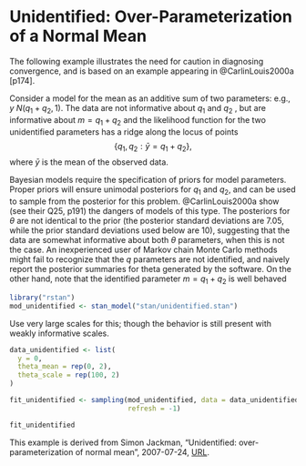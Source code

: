 # Unidentified: Over-Parameterization of a Normal Mean {#unidentified}

The following example illustrates the need for caution in diagnosing convergence, and is based on an example appearing in @CarlinLouis2000a [p174].

Consider a model for the mean as an additive sum of two parameters: e.g.,
$y ~ N(q_1 + q_2, 1)$.   The data are not informative about $q_1$ and $q_2$ , but are informative about $m = q_1 + q_2$  and the likelihood function for the two unidentified parameters has a ridge along the locus of points
$$
\left\{ q_1, q_2 : \bar{y} = q_1 + q_2 \right\} ,
$$
where $\bar{y}$ is the mean of the observed data.

Bayesian models require the specification of priors for model parameters.  Proper priors will ensure unimodal posteriors for $q_1$ and $q_2$, and
can be used to sample from the posterior for this problem. @CarlinLouis2000a show (see their Q25, p191) the dangers of models of this
type.  The posteriors for $\theta$ are not identical to the prior (the posterior
standard deviations are 7.05, while the prior standard deviations used below
are 10), suggesting that the data are somewhat informative about both $\theta$
parameters, when this is not the case.  An inexperienced user of Markov chain
Monte Carlo methods might fail to recognize that the $q$ parameters are not
identified, and naively report the posterior summaries for theta generated by
the software.  On the other hand, note that the identified parameter $m = q_1 +
q_2$ is well behaved

```r
library("rstan")
mod_unidentified <- stan_model("stan/unidentified.stan")
```

Use very large scales for this; though the behavior is still present with weakly informative scales.
```r
data_unidentified <- list(
  y = 0,
  theta_mean = rep(0, 2),
  theta_scale = rep(100, 2)
)
```
```r
fit_unidentified <- sampling(mod_unidentified, data = data_unidentified,
                             refresh = -1)
```
```r
fit_unidentified
```

This example is derived from Simon Jackman, "Unidentified: over-parameterization of normal mean", 2007-07-24, [URL](https://web-beta.archive.org/web/20070724034211/http://jackman.stanford.edu:80/mcmc/unidentified.odc).
